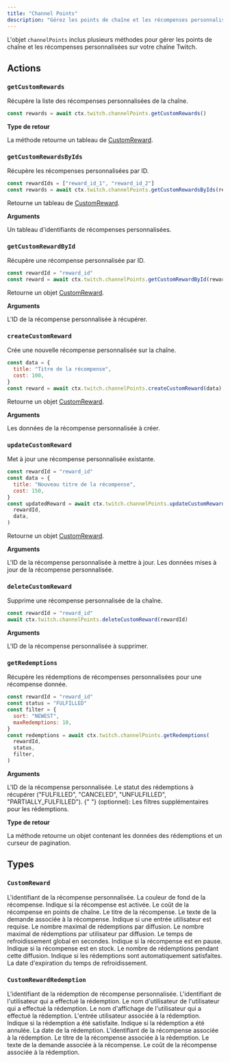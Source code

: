```yaml
---
title: "Channel Points"
description: "Gérez les points de chaîne et les récompenses personnalisées de votre chaîne Twitch"
---
```


L'objet `channelPoints` inclus plusieurs méthodes pour gérer les points de chaîne et les récompenses personnalisées sur votre chaîne Twitch.

## Actions

### `getCustomRewards`

Récupère la liste des récompenses personnalisées de la chaîne.

```javascript
const rewards = await ctx.twitch.channelPoints.getCustomRewards()
```

**Type de retour**

La méthode retourne un tableau de [CustomReward](#customreward).

### `getCustomRewardsByIds`

Récupère les récompenses personnalisées par ID.

```javascript
const rewardIds = ["reward_id_1", "reward_id_2"]
const rewards = await ctx.twitch.channelPoints.getCustomRewardsByIds(rewardIds)
```

Retourne un tableau de [CustomReward](#customreward).

**Arguments**

<ResponseField name="rewardIds" query="filter" type="string[]">
  Un tableau d'identifiants de récompenses personnalisées.
</ResponseField>

### `getCustomRewardById`

Récupère une récompense personnalisée par ID.

```javascript
const rewardId = "reward_id"
const reward = await ctx.twitch.channelPoints.getCustomRewardById(rewardId)
```

Retourne un objet [CustomReward](#customreward).

**Arguments**

<ResponseField name="rewardId" type="string">
  L'ID de la récompense personnalisée à récupérer.
</ResponseField>

### `createCustomReward`

Crée une nouvelle récompense personnalisée sur la chaîne.

```javascript
const data = {
  title: "Titre de la récompense",
  cost: 100,
}
const reward = await ctx.twitch.channelPoints.createCustomReward(data)
```

Retourne un objet [CustomReward](#customreward).

**Arguments**

<ResponseField name="data" type="CreateCustomRewardData">
  Les données de la récompense personnalisée à créer.
</ResponseField>

### `updateCustomReward`

Met à jour une récompense personnalisée existante.

```javascript
const rewardId = "reward_id"
const data = {
  title: "Nouveau titre de la récompense",
  cost: 150,
}
const updatedReward = await ctx.twitch.channelPoints.updateCustomReward(
  rewardId,
  data,
)
```

Retourne un objet [CustomReward](#customreward).

**Arguments**

<ResponseField name="rewardId" type="string">
  L'ID de la récompense personnalisée à mettre à jour.
</ResponseField>
<ResponseField name="data" type="UpdateCustomRewardData">
  Les données mises à jour de la récompense personnalisée.
</ResponseField>

### `deleteCustomReward`

Supprime une récompense personnalisée de la chaîne.

```javascript
const rewardId = "reward_id"
await ctx.twitch.channelPoints.deleteCustomReward(rewardId)
```

**Arguments**

<ResponseField name="rewardId" type="string">
  L'ID de la récompense personnalisée à supprimer.
</ResponseField>

### `getRedemptions`

Récupère les rédemptions de récompenses personnalisées pour une récompense donnée.

```javascript
const rewardId = "reward_id"
const status = "FULFILLED"
const filter = {
  sort: "NEWEST",
  maxRedemptions: 10,
}
const redemptions = await ctx.twitch.channelPoints.getRedemptions(
  rewardId,
  status,
  filter,
)
```

**Arguments**

<ResponseField name="rewardId" type="string">
  L'ID de la récompense personnalisée.
</ResponseField>
<ResponseField name="status" type="CustomRewardRedemptionStatus">
  Le statut des rédemptions à récupérer ("FULFILLED", "CANCELED", "UNFULFILLED",
  "PARTIALLY_FULFILLED").
</ResponseField>
<ResponseField name="filter" type="PaginatedCustomRewardRedemptionFilter">
  {" "}
  (optionnel): Les filtres supplémentaires pour les rédemptions.
</ResponseField>

**Type de retour**

La méthode retourne un objet contenant les données des rédemptions et un curseur de pagination.

## Types

### `CustomReward`

<ResponseField name="id" type="string">
  L'identifiant de la récompense personnalisée.
</ResponseField>
<ResponseField name="backgroundColor" type="string">
  La couleur de fond de la récompense.
</ResponseField>
<ResponseField name="isEnabled" type="boolean">
  Indique si la récompense est activée.
</ResponseField>
<ResponseField name="cost" type="number">
  Le coût de la récompense en points de chaîne.
</ResponseField>
<ResponseField name="title" type="string">
  Le titre de la récompense.
</ResponseField>
<ResponseField name="prompt" type="string">
  Le texte de la demande associée à la récompense.
</ResponseField>
<ResponseField name="userInputRequired" type="boolean">
  Indique si une entrée utilisateur est requise.
</ResponseField>
<ResponseField name="maxRedemptionsPerStream" type="number">
  Le nombre maximal de rédemptions par diffusion.
</ResponseField>
<ResponseField name="maxRedemptionsPerUserPerStream" type="number">
  Le nombre maximal de rédemptions par utilisateur par diffusion.
</ResponseField>
<ResponseField name="globalCooldown" type="number">
  Le temps de refroidissement global en secondes.
</ResponseField>
<ResponseField name="isPaused" type="boolean">
  Indique si la récompense est en pause.
</ResponseField>
<ResponseField name="isInStock" type="boolean">
  Indique si la récompense est en stock.
</ResponseField>
<ResponseField name="redemptionsThisStream" type="number">
  Le nombre de rédemptions pendant cette diffusion.
</ResponseField>
<ResponseField name="autoFulfill" type="boolean">
  Indique si les rédemptions sont automatiquement satisfaites.
</ResponseField>
<ResponseField name="cooldownExpiryDate" type="Date">
  La date d'expiration du temps de refroidissement.
</ResponseField>

### `CustomRewardRedemption`

<ResponseField name="id" type="string">
  L'identifiant de la rédemption de récompense personnalisée.
</ResponseField>
<ResponseField name="userId" type="string">
  L'identifiant de l'utilisateur qui a effectué la rédemption.
</ResponseField>
<ResponseField name="userName" type="string">
  Le nom d'utilisateur de l'utilisateur qui a effectué la rédemption.
</ResponseField>
<ResponseField name="userDisplayName" type="string">
  Le nom d'affichage de l'utilisateur qui a effectué la rédemption.
</ResponseField>
<ResponseField name="userInput" type="string">
  L'entrée utilisateur associée à la rédemption.
</ResponseField>
<ResponseField name="isFulfilled" type="boolean">
  Indique si la rédemption a été satisfaite.
</ResponseField>
<ResponseField name="isCanceled" type="boolean">
  Indique si la rédemption a été annulée.
</ResponseField>
<ResponseField name="redemptionDate" type="Date">
  La date de la rédemption.
</ResponseField>
<ResponseField name="rewardId" type="string">
  L'identifiant de la récompense associée à la rédemption.
</ResponseField>
<ResponseField name="rewardTitle" type="string">
  Le titre de la récompense associée à la rédemption.
</ResponseField>
<ResponseField name="rewardPrompt" type="string">
  Le texte de la demande associée à la récompense.
</ResponseField>
<ResponseField name="rewardCost" type="number">
  Le coût de la récompense associée à la rédemption.
</ResponseField>
